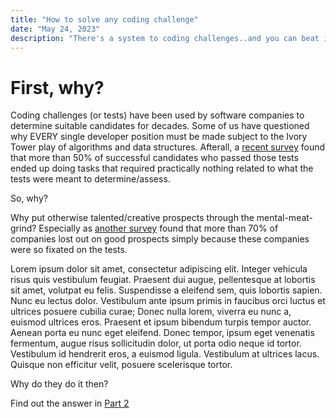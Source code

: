 ```yaml
---
title: "How to solve any coding challenge"
date: "May 24, 2023"
description: "There's a system to coding challenges..and you can beat it"
---
```


# First, why?

Coding challenges (or tests) have been used by software companies to determine suitable candidates for decades.
Some of us have questioned why EVERY single developer position must be made subject to the Ivory Tower play
of algorithms and data structures. Afterall, a [recent survey](http://fake-survey-link.org) found that more
than 50% of successful candidates who passed those tests ended up doing tasks that required practically nothing
related to what the tests were meant to determine/assess.

So, why?

Why put otherwise talented/creative prospects through the mental-meat-grind?
Especially as [another survey](http://another-fake-url.org) found that more than 70% of companies lost out on
good prospects simply because these companies were so fixated on the tests.

Lorem ipsum dolor sit amet, consectetur adipiscing elit.
Integer vehicula risus quis vestibulum feugiat.
Praesent dui augue, pellentesque at lobortis sit amet, volutpat eu felis.
Suspendisse a eleifend sem, quis lobortis sapien. Nunc eu lectus dolor.
Vestibulum ante ipsum primis in faucibus orci luctus et ultrices posuere cubilia curae; Donec nulla lorem, viverra eu nunc a, euismod ultrices eros. Praesent et ipsum bibendum turpis tempor auctor. Aenean porta eu nunc eget eleifend. Donec tempor, ipsum eget venenatis fermentum, augue risus sollicitudin dolor, ut porta odio neque id tortor. Vestibulum id hendrerit eros, a euismod ligula. Vestibulum at ultrices lacus. Quisque non efficitur velit, posuere scelerisque tortor.

Why do they do it then?

Find out the answer in [Part 2](https://guides.github.com/features/mastering-markdown/)
